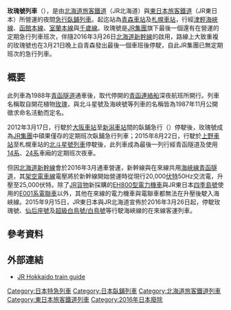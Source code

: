 {{Infobox rail service
|box_width=300px
|name=玫瑰號<br />{{lang|ja|はまなす}}
|logo=
|logo_width=
|image=Hamanasu.jpg
|image_width=300px
|caption=牽引玫瑰號的[[日本國鐵DD51型柴油機車|DD51型柴油機車]]（攝於札幌站）
|type=[[急行列車|急行列車]]
|status=已停驶并廢止
|locale=
|predecessor=
|first=1988年3月13日
|last=2016年3月21日
|successor=
|operator=[[File:JR_logo_(hokkaido).svg|25px]] [[JR北海道|JR北海道]]<br />[[File:JR_logo_(east).svg|25px]] [[JR東日本|JR東日本]]
|formeroperator=
|ridership=
|start=[[青森站|青森站]]
|stops=
|end=[[札幌站|札幌站]]
|distance=
|journeytime=約7小時30分
|frequency=
|trainnumber=201・202
|line_used=JR東日本：[[津輕線|津輕線]]（[[津輕海峽線|津輕海峽線]]）<br />JR北海道：[[海峽線|海峽線]]、[[江差線|江差線]]（津輕海峽線）、[[函館本線|函館本線]]、[[室蘭本線|室蘭本線]]、[[千歲線|千歲線]]
|class=普通車、B臥鋪
|access=
|seating=普通車[[座席指定席|指定席]]「Dream car」（{{lang|ja|ドリームカー}}，5、6號車）<br />普通車指定席「寬敞座席」（{{lang|ja|のびのびカーペットカー}}，4號車）<br />普通車[[自由席|自由席]]（3、7號車）
|sleeping=開放式B臥鋪（1、2號車）
|autorack=
|catering=
|observation=
|entertainment=
|baggage=
|otherfacilities=
|stock=[[日本國鐵14系客車|14系]]、[[日本國鐵24系客車|24系客車]]（JR北海道札幌運轉所）<br />[[日本國鐵ED79型電力機車|ED79型電力機車]]（JR北海道函館運輸所青函派出所）<br />[[日本國鐵DD51型柴油機車|DD51型柴油機車]]（JR北海道函館運輸所）
|gauge={{RailGauge|1067mm|lk=on}}
|el=[[交流電|交流電]]20,000[[伏特|伏特]] 50[[Hz|Hz]]<br />（[[架空電車線|架空電車線方式]]，僅青森至函館）
|speed=最高{{convert|110|kph|mph|lk=on|abbr=on}}
|owners=
|routenumber=
|map=
|map_state=
}}
'''玫瑰號列車'''（{{jpn|hg=はまなす|rm=Hamanasu}}），是由[[北海道旅客鐵道|北海道旅客鐵道]]（JR北海道）與[[東日本旅客鐵道|東日本旅客鐵道]]（JR東日本）所營運的夜間[[急行|急行]][[臥鋪列車|臥鋪列車]]。起迄站為[[青森車站|青森車站]]及[[札幌車站|札幌車站]]，行經[[津輕海峽線|津輕海峽線]]、[[函館本線|函館本線]]、[[室蘭本線|室蘭本線]]與[[千歲線|千歲線]]。玫瑰號是[[JR集團|JR集團]]旗下最後一個還有在營運的定期急行列車班次，伴隨2016年3月26日[[北海道新幹線|北海道新幹線]]的啟用，路線上大致重複的玫瑰號也在3月21日晚上自青森發出最後一個車班後停駛，自此JR集團已無定期班次的急行列車{{R|Nikkei_160221}}。

==概要==
此列車為1988年[[青函隧道|青函隧道]]通車後，取代停開的[[青函連絡船|青函連絡船]]深夜航班所開行。列車名稱取自開花植物[[玫瑰|玫瑰]]，與北斗星號及海峽號等列車的名稱皆為1987年11月公開徵求命名活動而定名{{R|JRH_021127}}。

2012年3月17日，行駛於[[大阪車站|大阪車站]]至[[新潟車站|新潟車站]]間的臥鋪急行{{Link-jp|北国号列车|きたぐに (列車)}}（{{lang|ja|きたぐに}}）停駛後，玫瑰號成為[[JR集團|JR集團]]中碩果僅存的定期班次臥鋪急行列車；2015年8月22日，行駛於[[上野車站|上野車站]]至札幌車站的[[北斗星號列車|北斗星號列車]]停駛後，此列車成為最後一列行經青函隧道及使用[[日本國鐵14系客車|14系]]、[[日本國鐵24系客車|24系]]車廂的定期班次夜車。

但因[[北海道新幹線|北海道新幹線]]會於2016年3月通車營運，新幹線與在來線共用[[海峽線|海峽線]][[青函隧道|青函隧道]]，其[[架空電車線|架空電車線]]電壓將於新幹線開始營運時從現行20,000[[伏特|伏特]]50Hz交流電，升壓至25,000伏特。除了[[JR貨物|JR貨物]]新採購的[[JR貨物EH800型電力機車|EH800型電力機車]]與JR東日本[[四季島號列車|四季島號]]使用的[[JR東日本E001系電聯車|E001系電聯車]]以外，其他在來線的電力機車與電聯車都無法在升壓後駛入海峽線。2015年9月15日，JR東日本與JR北海道宣佈於2016年3月26日起，停駛玫瑰號、[[仙后座號列車|仙后座號]]及[[超級白鳥號列車|超級白鳥號/白鳥號]]等行駛海峽線的在來線客運列車{{R|JRE_150914}}。

==參考資料==
{{reflist|refs=
<ref name="Nikkei_160221">{{Cite web |url=http://www.nikkei.com/article/DGXLAS0040001_R20C16A2000000/ |script-title=ja:最後の急行列車、切符発売　３月廃止「はまなす」 |language=ja |archiveurl=https://web.archive.org/web/20210105032926/https://www.nikkei.com/article/DGXLAS0040001_R20C16A2000000 |archivedate=2021-01-05 |publisher=[[日本經濟新聞|日本經濟新聞]] |date=2016-02-21 |accessdate=2016-03-02 |dead-url=no }}</ref>

<ref name="JRH_021127">{{Cite press release |url=http://www.jrhokkaido.co.jp/press/2002/sphakucho_debut.pdf |format=PDF |publisher=[[JR北海道|JR北海道]] |script-title=ja:「スーパー白鳥」出発式等記念イベントの実施について |date=2002-11-27 |accessdate=2014-09-12 |archiveurl=https://web.archive.org/web/20140912001558/http://www.jrhokkaido.co.jp/press/2002/sphakucho_debut.pdf |archivedate=2014-09-12 |deadurl=yes }}</ref>

<ref name="JRE_150914">{{cite web|url=http://www.jreast.co.jp/press/2015/20150914.pdf|title=北海道新幹線 新青森～新函館北斗間開業に伴う運行計画の概要について|publisher=[[JR東日本|JR東日本]]|archiveurl=https://web.archive.org/web/20150916143607/http://www.jreast.co.jp/press/2015/20150914.pdf|archivedate=2015-09-16|date=2015-09-16|language=ja|access-date=2015-09-18|dead-url=no}}</ref>
|
}}

==外部連結==
{{commons category|Hamanasu (train)}}
* [http://www.jrhokkaido.co.jp/train/tr015_01.html JR Hokkaido train guide]{{Wayback|url=http://www.jrhokkaido.co.jp/train/tr015_01.html |date=20160303225803 }} {{ja icon}}

{{DEFAULTSORT:废}}
[[Category:日本特急列車|Category:日本特急列車]]
[[Category:日本臥鋪列車|Category:日本臥鋪列車]]
[[Category:北海道旅客鐵道列車|Category:北海道旅客鐵道列車]]
[[Category:東日本旅客鐵道列車|Category:東日本旅客鐵道列車]]
[[Category:2016年日本廢除|Category:2016年日本廢除]]
